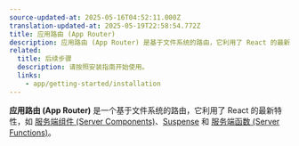 ```yaml
---
source-updated-at: 2025-05-16T04:52:11.000Z
translation-updated-at: 2025-05-19T22:58:54.772Z
title: 应用路由 (App Router)
description: 应用路由 (App Router) 是基于文件系统的路由，它利用了 React 的最新特性，如服务端组件 (Server Components)、Suspense、服务端函数 (Server Functions) 等。
related:
  title: 后续步骤
  description: 请按照安装指南开始使用。
  links:
    - app/getting-started/installation
---
```


**应用路由 (App Router)** 是一个基于文件系统的路由，它利用了 React 的最新特性，如 [服务端组件 (Server Components)](https://react.dev/reference/rsc/server-components)、[Suspense](https://react.dev/reference/react/Suspense) 和 [服务端函数 (Server Functions)](https://react.dev/reference/rsc/server-functions)。